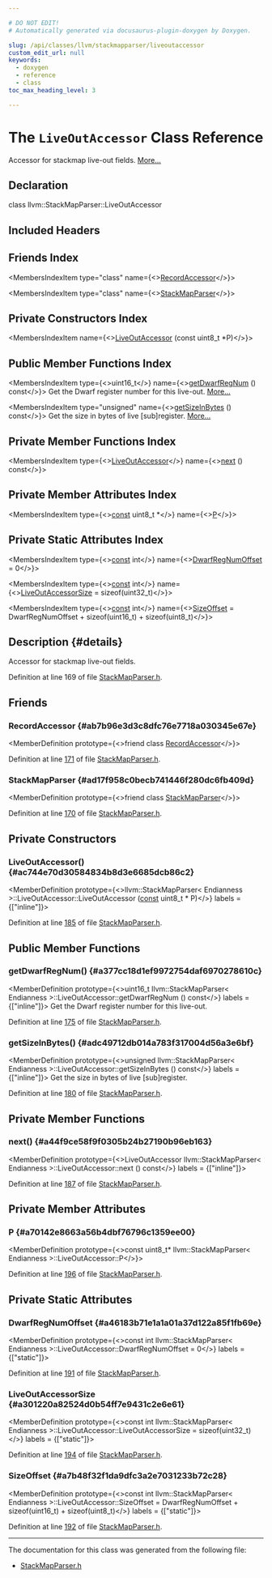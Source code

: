 ```yaml
---

# DO NOT EDIT!
# Automatically generated via docusaurus-plugin-doxygen by Doxygen.

slug: /api/classes/llvm/stackmapparser/liveoutaccessor
custom_edit_url: null
keywords:
  - doxygen
  - reference
  - class
toc_max_heading_level: 3

---
```





# The `LiveOutAccessor` Class Reference

<DoxygenPage pluginConfig={pluginConfig}>

Accessor for stackmap live-out fields. <a href="#details">More...</a>

## Declaration

<CodeBlock>class llvm::StackMapParser::LiveOutAccessor</CodeBlock>

## Included Headers

<IncludesList>
<IncludesListItem
  filePath="llvm/Object/StackMapParser.h"
  permalink="/docs/api/files/include/include/llvm/include/llvm/object/stackmapparser-h"
  isLocal="true" />
</IncludesList>

## Friends Index

<MembersIndex>

<MembersIndexItem
  type="class"
  name={<><a href="#ab7b96e3d3c8dfc76e7718a030345e67e">RecordAccessor</a></>}>
</MembersIndexItem>

<MembersIndexItem
  type="class"
  name={<><a href="#ad17f958c0becb741446f280dc6fb409d">StackMapParser</a></>}>
</MembersIndexItem>

</MembersIndex>

## Private Constructors Index

<MembersIndex>

<MembersIndexItem
  name={<><a href="#ac744e70d30584834b8d3e6685dcb86c2">LiveOutAccessor</a> (const uint8&#95;t &#42;P)</>}>
</MembersIndexItem>

</MembersIndex>

## Public Member Functions Index

<MembersIndex>

<MembersIndexItem
  type={<>uint16&#95;t</>}
  name={<><a href="#a377cc18d1ef9972754daf6970278610c">getDwarfRegNum</a> () const</>}>
Get the Dwarf register number for this live-out. <a href="#a377cc18d1ef9972754daf6970278610c">More...</a>
</MembersIndexItem>

<MembersIndexItem
  type="unsigned"
  name={<><a href="#adc49712db014a783f317004d56a3e6bf">getSizeInBytes</a> () const</>}>
Get the size in bytes of live &#91;sub&#93;register. <a href="#adc49712db014a783f317004d56a3e6bf">More...</a>
</MembersIndexItem>

</MembersIndex>

## Private Member Functions Index

<MembersIndex>

<MembersIndexItem
  type={<><a href="/docs/api/classes/llvm/stackmapparser/liveoutaccessor">LiveOutAccessor</a></>}
  name={<><a href="#a44f9ce58f9f0305b24b27190b96eb163">next</a> () const</>}>
</MembersIndexItem>

</MembersIndex>

## Private Member Attributes Index

<MembersIndex>

<MembersIndexItem
  type={<><a href="/docs/api/files/lib/lib/target/lib/target/aarch64/aarch64promoteconstant-cpp/#a90f8350fecae261c25be85d38b451bff">const</a> uint8&#95;t &#42;</>}
  name={<><a href="#a70142e8663a56b4dbf76796c1359ee00">P</a></>}>
</MembersIndexItem>

</MembersIndex>

## Private Static Attributes Index

<MembersIndex>

<MembersIndexItem
  type={<><a href="/docs/api/files/lib/lib/target/lib/target/aarch64/aarch64promoteconstant-cpp/#a90f8350fecae261c25be85d38b451bff">const</a> int</>}
  name={<><a href="#a46183b71e1a1a01a37d122a85f1fb69e">DwarfRegNumOffset</a> = 0</>}>
</MembersIndexItem>

<MembersIndexItem
  type={<><a href="/docs/api/files/lib/lib/target/lib/target/aarch64/aarch64promoteconstant-cpp/#a90f8350fecae261c25be85d38b451bff">const</a> int</>}
  name={<><a href="#a301220a82524d0b54ff7e9431c2e6e61">LiveOutAccessorSize</a> = sizeof(uint32&#95;t)</>}>
</MembersIndexItem>

<MembersIndexItem
  type={<><a href="/docs/api/files/lib/lib/target/lib/target/aarch64/aarch64promoteconstant-cpp/#a90f8350fecae261c25be85d38b451bff">const</a> int</>}
  name={<><a href="#a7b48f32f1da9dfc3a2e7031233b72c28">SizeOffset</a> =
      DwarfRegNumOffset + sizeof(uint16&#95;t) + sizeof(uint8&#95;t)</>}>
</MembersIndexItem>

</MembersIndex>

## Description {#details}

Accessor for stackmap live-out fields.

Definition at line 169 of file <a href="/docs/api/files/include/include/llvm/include/llvm/object/stackmapparser-h">StackMapParser.h</a>.

<SectionDefinition>

## Friends

### RecordAccessor {#ab7b96e3d3c8dfc76e7718a030345e67e}

<MemberDefinition
  prototype={<>friend class <a href="/docs/api/classes/llvm/stackmapparser/recordaccessor">RecordAccessor</a></>}>

Definition at line <a href="/docs/api/files/include/include/llvm/include/llvm/object/stackmapparser-h/#l00171">171</a> of file <a href="/docs/api/files/include/include/llvm/include/llvm/object/stackmapparser-h">StackMapParser.h</a>.
</MemberDefinition>

### StackMapParser {#ad17f958c0becb741446f280dc6fb409d}

<MemberDefinition
  prototype={<>friend class <a href="/docs/api/classes/llvm/stackmapparser">StackMapParser</a></>}>

Definition at line <a href="/docs/api/files/include/include/llvm/include/llvm/object/stackmapparser-h/#l00170">170</a> of file <a href="/docs/api/files/include/include/llvm/include/llvm/object/stackmapparser-h">StackMapParser.h</a>.
</MemberDefinition>

</SectionDefinition>

<SectionDefinition>

## Private Constructors

### LiveOutAccessor() {#ac744e70d30584834b8d3e6685dcb86c2}

<MemberDefinition
  prototype={<>llvm::StackMapParser&lt; Endianness &gt;::LiveOutAccessor::LiveOutAccessor (<a href="/docs/api/files/lib/lib/target/lib/target/aarch64/aarch64promoteconstant-cpp/#a90f8350fecae261c25be85d38b451bff">const</a> uint8&#95;t &#42; P)</>}
  labels = {["inline"]}>

Definition at line <a href="/docs/api/files/include/include/llvm/include/llvm/object/stackmapparser-h/#l00185">185</a> of file <a href="/docs/api/files/include/include/llvm/include/llvm/object/stackmapparser-h">StackMapParser.h</a>.
</MemberDefinition>

</SectionDefinition>

<SectionDefinition>

## Public Member Functions

### getDwarfRegNum() {#a377cc18d1ef9972754daf6970278610c}

<MemberDefinition
  prototype={<>uint16&#95;t llvm::StackMapParser&lt; Endianness &gt;::LiveOutAccessor::getDwarfRegNum () const</>}
  labels = {["inline"]}>
Get the Dwarf register number for this live-out.

Definition at line <a href="/docs/api/files/include/include/llvm/include/llvm/object/stackmapparser-h/#l00175">175</a> of file <a href="/docs/api/files/include/include/llvm/include/llvm/object/stackmapparser-h">StackMapParser.h</a>.
</MemberDefinition>

### getSizeInBytes() {#adc49712db014a783f317004d56a3e6bf}

<MemberDefinition
  prototype={<>unsigned llvm::StackMapParser&lt; Endianness &gt;::LiveOutAccessor::getSizeInBytes () const</>}
  labels = {["inline"]}>
Get the size in bytes of live &#91;sub&#93;register.

Definition at line <a href="/docs/api/files/include/include/llvm/include/llvm/object/stackmapparser-h/#l00180">180</a> of file <a href="/docs/api/files/include/include/llvm/include/llvm/object/stackmapparser-h">StackMapParser.h</a>.
</MemberDefinition>

</SectionDefinition>

<SectionDefinition>

## Private Member Functions

### next() {#a44f9ce58f9f0305b24b27190b96eb163}

<MemberDefinition
  prototype={<>LiveOutAccessor llvm::StackMapParser&lt; Endianness &gt;::LiveOutAccessor::next () const</>}
  labels = {["inline"]}>

Definition at line <a href="/docs/api/files/include/include/llvm/include/llvm/object/stackmapparser-h/#l00187">187</a> of file <a href="/docs/api/files/include/include/llvm/include/llvm/object/stackmapparser-h">StackMapParser.h</a>.
</MemberDefinition>

</SectionDefinition>

<SectionDefinition>

## Private Member Attributes

### P {#a70142e8663a56b4dbf76796c1359ee00}

<MemberDefinition
  prototype={<>const uint8&#95;t&#42; llvm::StackMapParser&lt; Endianness &gt;::LiveOutAccessor::P</>}>

Definition at line <a href="/docs/api/files/include/include/llvm/include/llvm/object/stackmapparser-h/#l00196">196</a> of file <a href="/docs/api/files/include/include/llvm/include/llvm/object/stackmapparser-h">StackMapParser.h</a>.
</MemberDefinition>

</SectionDefinition>

<SectionDefinition>

## Private Static Attributes

### DwarfRegNumOffset {#a46183b71e1a1a01a37d122a85f1fb69e}

<MemberDefinition
  prototype={<>const int llvm::StackMapParser&lt; Endianness &gt;::LiveOutAccessor::DwarfRegNumOffset = 0</>}
  labels = {["static"]}>

Definition at line <a href="/docs/api/files/include/include/llvm/include/llvm/object/stackmapparser-h/#l00191">191</a> of file <a href="/docs/api/files/include/include/llvm/include/llvm/object/stackmapparser-h">StackMapParser.h</a>.
</MemberDefinition>

### LiveOutAccessorSize {#a301220a82524d0b54ff7e9431c2e6e61}

<MemberDefinition
  prototype={<>const int llvm::StackMapParser&lt; Endianness &gt;::LiveOutAccessor::LiveOutAccessorSize = sizeof(uint32&#95;t)</>}
  labels = {["static"]}>

Definition at line <a href="/docs/api/files/include/include/llvm/include/llvm/object/stackmapparser-h/#l00194">194</a> of file <a href="/docs/api/files/include/include/llvm/include/llvm/object/stackmapparser-h">StackMapParser.h</a>.
</MemberDefinition>

### SizeOffset {#a7b48f32f1da9dfc3a2e7031233b72c28}

<MemberDefinition
  prototype={<>const int llvm::StackMapParser&lt; Endianness &gt;::LiveOutAccessor::SizeOffset =
      DwarfRegNumOffset + sizeof(uint16&#95;t) + sizeof(uint8&#95;t)</>}
  labels = {["static"]}>

Definition at line <a href="/docs/api/files/include/include/llvm/include/llvm/object/stackmapparser-h/#l00192">192</a> of file <a href="/docs/api/files/include/include/llvm/include/llvm/object/stackmapparser-h">StackMapParser.h</a>.
</MemberDefinition>

</SectionDefinition>

<hr/>

The documentation for this class was generated from the following file:

<ul>
<li><a href="/docs/api/files/include/include/llvm/include/llvm/object/stackmapparser-h">StackMapParser.h</a></li>
</ul>

</DoxygenPage>
